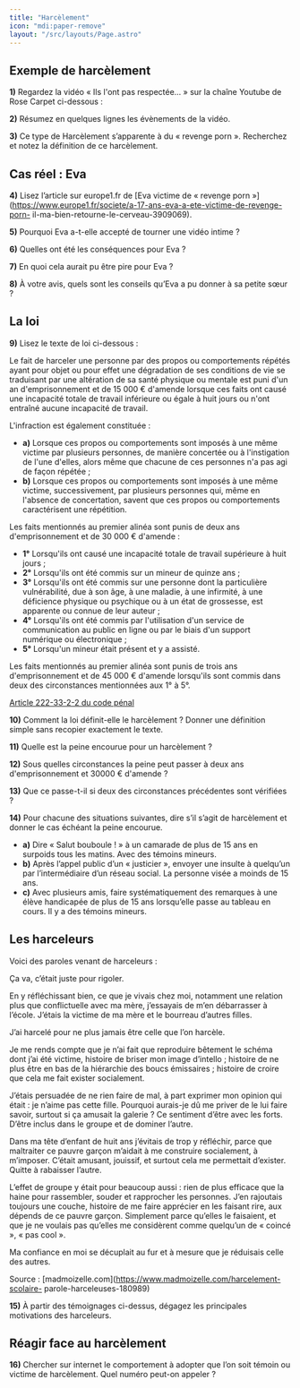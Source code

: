 ```yaml
---
title: "Harcèlement"
icon: "mdi:paper-remove"
layout: "/src/layouts/Page.astro"
---
```


## Exemple de harcèlement

**1)** Regardez la vidéo « Ils l'ont pas respectée… » sur la chaîne Youtube de
Rose Carpet ci-dessous :

**2)** Résumez en quelques lignes les évènements de la vidéo.

**3)** Ce type de Harcèlement s’apparente à du « revenge porn ». Recherchez et
notez la définition de ce harcèlement.

## Cas réel : Eva

**4)** Lisez l’article sur europe1.fr de [Eva victime de « revenge porn
»](https://www.europe1.fr/societe/a-17-ans-eva-a-ete-victime-de-revenge-porn-
il-ma-bien-retourne-le-cerveau-3909069).

**5)** Pourquoi Eva a-t-elle accepté de tourner une vidéo intime ?

**6)** Quelles ont été les conséquences pour Eva ?

**7)** En quoi cela aurait pu être pire pour Eva ?

**8)** À votre avis, quels sont les conseils qu’Eva a pu donner à sa petite
sœur ?

## La loi

**9)** Lisez le texte de loi ci-dessous :

Le fait de harceler une personne par des propos ou comportements répétés ayant
pour objet ou pour effet une dégradation de ses conditions de vie se
traduisant par une altération de sa santé physique ou mentale est puni d'un an
d'emprisonnement et de 15 000 € d'amende lorsque ces faits ont causé une
incapacité totale de travail inférieure ou égale à huit jours ou n'ont
entraîné aucune incapacité de travail.

L'infraction est également constituée :

  * **a)** Lorsque ces propos ou comportements sont imposés à une même victime par plusieurs personnes, de manière concertée ou à l'instigation de l'une d'elles, alors même que chacune de ces personnes n'a pas agi de façon répétée ;
  * **b)** Lorsque ces propos ou comportements sont imposés à une même victime, successivement, par plusieurs personnes qui, même en l'absence de concertation, savent que ces propos ou comportements caractérisent une répétition.

Les faits mentionnés au premier alinéa sont punis de deux ans d'emprisonnement
et de 30 000 € d'amende :

  * **1°** Lorsqu'ils ont causé une incapacité totale de travail supérieure à huit jours ;
  * **2°** Lorsqu'ils ont été commis sur un mineur de quinze ans ;
  * **3°** Lorsqu'ils ont été commis sur une personne dont la particulière vulnérabilité, due à son âge, à une maladie, à une infirmité, à une déficience physique ou psychique ou à un état de grossesse, est apparente ou connue de leur auteur ;
  * **4°** Lorsqu'ils ont été commis par l'utilisation d'un service de communication au public en ligne ou par le biais d'un support numérique ou électronique ;
  * **5°** Lorsqu'un mineur était présent et y a assisté.

Les faits mentionnés au premier alinéa sont punis de trois ans
d'emprisonnement et de 45 000 € d'amende lorsqu'ils sont commis dans deux des
circonstances mentionnées aux 1° à 5°.

[Article 222-33-2-2 du code
pénal](https://www.legifrance.gouv.fr/codes/article_lc/LEGIARTI000045292599)

**10)** Comment la loi définit-elle le harcèlement ? Donner une définition
simple sans recopier exactement le texte.

**11)** Quelle est la peine encourue pour un harcèlement ?

**12)** Sous quelles circonstances la peine peut passer à deux ans
d'emprisonnement et 30000 € d'amende ?

**13)** Que ce passe-t-il si deux des circonstances précédentes sont vérifiées
?

**14)** Pour chacune des situations suivantes, dire s’il s’agit de harcèlement
et donner le cas échéant la peine encourue.

  * **a)** Dire « Salut bouboule ! » à un camarade de plus de 15 ans en surpoids tous les matins. Avec des témoins mineurs.
  * **b)** Après l’appel public d’un « justicier », envoyer une insulte à quelqu’un par l’intermédiaire d’un réseau social. La personne visée a moinds de 15 ans.
  * **c)** Avec plusieurs amis, faire systématiquement des remarques à une élève handicapée de plus de 15 ans lorsqu’elle passe au tableau en cours. Il y a des témoins mineurs.

## Les harceleurs

Voici des paroles venant de harceleurs :

Ça va, c’était juste pour rigoler.

En y réfléchissant bien, ce que je vivais chez moi, notamment une relation
plus que conflictuelle avec ma mère, j’essayais de m’en débarrasser à l’école.
J’étais la victime de ma mère et le bourreau d’autres filles.

J’ai harcelé pour ne plus jamais être celle que l’on harcèle.

Je me rends compte que je n’ai fait que reproduire bêtement le schéma dont
j’ai été victime, histoire de briser mon image d’intello ; histoire de ne plus
être en bas de la hiérarchie des boucs émissaires ; histoire de croire que
cela me fait exister socialement.

J’étais persuadée de ne rien faire de mal, à part exprimer mon opinion qui
était : je n’aime pas cette fille. Pourquoi aurais-je dû me priver de le lui
faire savoir, surtout si ça amusait la galerie ? Ce sentiment d’être avec les
forts. D’être inclus dans le groupe et de dominer l’autre.

Dans ma tête d’enfant de huit ans j’évitais de trop y réfléchir, parce que
maltraiter ce pauvre garçon m’aidait à me construire socialement, à m’imposer.
C’était amusant, jouissif, et surtout cela me permettait d’exister. Quitte à
rabaisser l’autre.

L’effet de groupe y était pour beaucoup aussi : rien de plus efficace que la
haine pour rassembler, souder et rapprocher les personnes. J’en rajoutais
toujours une couche, histoire de me faire apprécier en les faisant rire, aux
dépends de ce pauvre garçon. Simplement parce qu’elles le faisaient, et que je
ne voulais pas qu’elles me considèrent comme quelqu’un de « coincé », « pas
cool ».

Ma confiance en moi se décuplait au fur et à mesure que je réduisais celle des
autres.

Source : [madmoizelle.com](https://www.madmoizelle.com/harcelement-scolaire-
parole-harceleuses-180989)

**15)** À partir des témoignages ci-dessus, dégagez les principales
motivations des harceleurs.

## Réagir face au harcèlement

**16)** Chercher sur internet le comportement à adopter que l’on soit témoin
ou victime de harcèlement. Quel numéro peut-on appeler ?